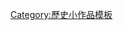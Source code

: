 {{asbox
| image     = Battle template.svg
| pix       = 30
| subject   = 
| qualifier =與[[戰爭]]相關
| category  = 戰爭小作品
| tempsort  = *
| name      = Template:War-stub
}}<noinclude>[[Category:歷史小作品模板]]
</noinclude>